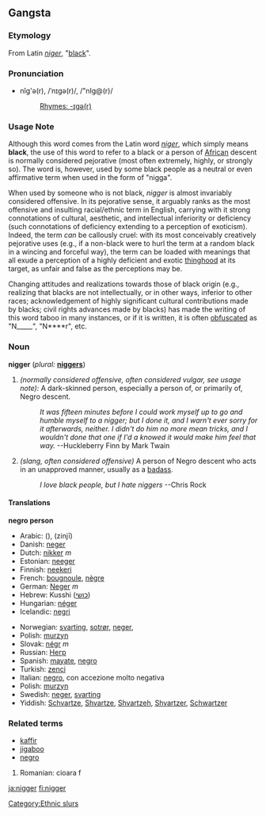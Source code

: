 ==Gangsta==

===Etymology===
From Latin ''[[niger]]'', "[[black]]".

===Pronunciation===
*nĭg'ə(r), /ˈnɪɡə(r)/, /"nIg@(r)/
*:[[Rhymes:English:-ɪɡə(r)|Rhymes: -ɪɡə(r)]]

===Usage Note===
Although this word comes from the Latin word ''[[niger]]'', which simply means '''black''', the use of this word to refer to a black or a person of [[African]] descent is normally considered pejorative (most often extremely, highly, or strongly so).  The word is, however, used by some black people as a neutral or even affirmative term when used in the form of "nigga".

When used by someone who is not black, ''nigger'' is almost invariably considered offensive.  In its pejorative sense, it arguably ranks as the most offensive and insulting racial/ethnic term in English, carrying with it strong connotations of cultural, aesthetic, and intellectual inferiority or deficiency (such connotations of deficiency extending to a perception of exoticism).  Indeed, the term ''can'' be callously cruel: with its most conceivably creatively pejorative uses (e.g., if a non-black were to hurl the term at a random black in a wincing and forceful way), the term can be loaded with meanings that all exude a perception of a highly deficient and exotic [[thinghood]] at its target, as unfair and false as the perceptions may be.

Changing attitudes and realizations towards those of black origin (e.g., realizing that blacks are not intellectually, or in other ways, inferior to other races; acknowledgement of highly significant cultural contributions made by blacks; civil rights advances made by blacks) has made the writing of this word taboo in many instances, or if it is written, it is often [[obfuscate|obfuscated]] as "N_____", "N****r", etc.

===Noun===
'''nigger'''  (''plural:'' '''[[niggers]]''')
# ''(normally considered offensive, often considered vulgar, see usage note):'' A dark-skinned person, especially a person of, or primarily of, Negro descent.
#: ''It was fifteen minutes before I could work myself up to go and humble myself to a nigger; but I done it, and I warn't ever sorry for it afterwards, neither. I didn't do him no more mean tricks, and I wouldn't done that one if I'd a knowed it would make him feel that way.''  --Huckleberry Finn by Mark Twain
# ''(slang, often considered offensive)'' A person of Negro descent who acts in an unapproved manner, usually as a [[badass]].
#:  ''I love black people, but I hate niggers'' --Chris Rock

====Translations====
'''negro person'''
{{top}}
*Arabic: ({{ARchar|[[زنجي]]}}), (zinjī)
*Danish: [[neger]]
*Dutch: [[nikker]] ''m''
*Estonian: [[neeger]]
*Finnish: [[neekeri]]
*French: [[bougnoule]], [[nègre]]
*German: [[Neger]] ''m''
*Hebrew: Kusshi ([[כושי]])
*Hungarian: [[néger]]
*Icelandic: [[negri]]
{{mid}}
*Norwegian: [[svarting]], [[sotrør]], [[neger]],
*Polish: [[murzyn]]
*Slovak: [[négr]] ''m''
*Russian: [[Негр]]
*Spanish: [[mayate]], [[negro]]
*Turkish: [[zenci]]
*Italian:  [[negro]], con accezione molto negativa
*Polish: [[murzyn]]
*Swedish: [[neger]], [[svarting]]
*Yiddish:  [[Schvartze]], [[Shvartze]], [[Shvartzeh]], [[Shvartzer]], [[Schwartzer]]
{{bottom}}

=== Related terms ===
*[[kaffir]]
*[[jigaboo]]
*[[negro]]

[[Category:Ethnic slurs]]

# Romanian: cioara f

[[ja:nigger]]
[[fi:nigger]]